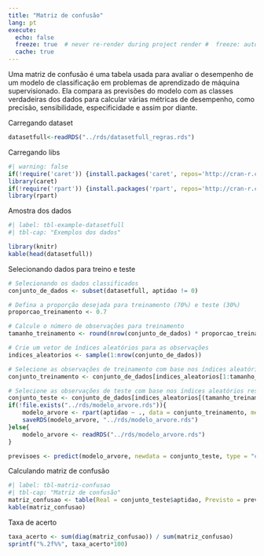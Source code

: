 ```yaml
---
title: "Matriz de confusão"
lang: pt
execute:
  echo: false
  freeze: true  # never re-render during project render #  freeze: auto  # re-render only when source changes
  cache: true 
---
```


Uma matriz de confusão é uma tabela usada para avaliar o desempenho de um modelo de classificação em problemas de aprendizado de máquina supervisionado. Ela compara as previsões do modelo com as classes verdadeiras dos dados para calcular várias métricas de desempenho, como precisão, sensibilidade, especificidade e assim por diante.

Carregando dataset

```r
datasetfull<-readRDS("../rds/datasetfull_regras.rds")
```

Carregando libs

```r
#| warning: false
if(!require('caret')) {install.packages('caret', repos='http://cran-r.c3sl.ufpr.br/')}
library(caret)
if(!require('rpart')) {install.packages('rpart', repos='http://cran-r.c3sl.ufpr.br/')}
library(rpart)
```

Amostra dos dados

```r
#| label: tbl-example-datasetfull
#| tbl-cap: "Exemplos dos dados"

library(knitr)
kable(head(datasetfull))
```

Selecionando dados para treino e teste
```r
# Selecionando os dados classificados
conjunto_de_dados <- subset(datasetfull, aptidao != 0)

# Defina a proporção desejada para treinamento (70%) e teste (30%)
proporcao_treinamento <- 0.7

# Calcule o número de observações para treinamento
tamanho_treinamento <- round(nrow(conjunto_de_dados) * proporcao_treinamento)

# Crie um vetor de índices aleatórios para as observações
indices_aleatorios <- sample(1:nrow(conjunto_de_dados))

# Selecione as observações de treinamento com base nos índices aleatórios
conjunto_treinamento <- conjunto_de_dados[indices_aleatorios[1:tamanho_treinamento], ]

# Selecione as observações de teste com base nos índices aleatórios restantes
conjunto_teste <- conjunto_de_dados[indices_aleatorios[(tamanho_treinamento + 1):nrow(conjunto_de_dados)], ]
if(!file.exists("../rds/modelo_arvore.rds")){
    modelo_arvore <- rpart(aptidao ~ ., data = conjunto_treinamento, method = "class")
    saveRDS(modelo_arvore, "../rds/modelo_arvore.rds")
}else{
    modelo_arvore <- readRDS("../rds/modelo_arvore.rds")
}

previsoes <- predict(modelo_arvore, newdata = conjunto_teste, type = "class")

```

Calculando matriz de confusão
```r
#| label: tbl-matriz-confusao
#| tbl-cap: "Matriz de confusão"
matriz_confusao <- table(Real = conjunto_teste$aptidao, Previsto = previsoes)
kable(matriz_confusao)
```

Taxa de acerto
```r
taxa_acerto <- sum(diag(matriz_confusao)) / sum(matriz_confusao)
sprintf("%.2f%%", taxa_acerto*100) 
```


